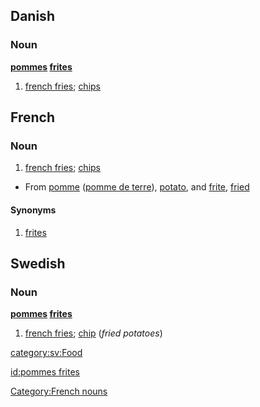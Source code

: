==Danish==
===Noun===
'''[[pommes]] [[frites]]'''
# [[french fries]]; [[chip]]s

==French==
===Noun===
# [[french fries]]; [[chip]]s
*From [[pomme]] ([[pomme de terre]]), [[potato]], and [[frite]], [[fried]]
====Synonyms====
# [[frites]]
[[Category:French nouns]]
==Swedish==
===Noun===
'''[[pommes]] [[frites]]'''

#[[french fries]]; [[chip]] (''fried potatoes'')
[[category:sv:Food]]

[[id:pommes frites]]